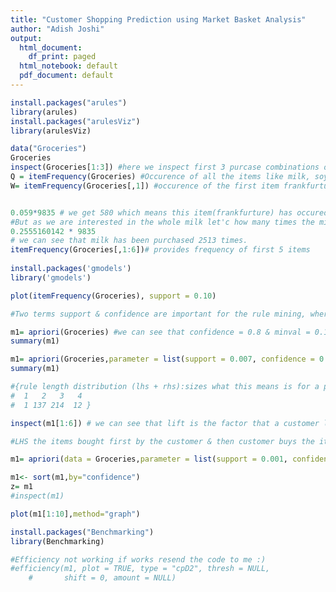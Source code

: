 ```yaml
---
title: "Customer Shopping Prediction using Market Basket Analysis"
author: "Adish Joshi"
output:
  html_document:
    df_print: paged
  html_notebook: default
  pdf_document: default
---
```


```r
install.packages("arules")
library(arules)
install.packages("arulesViz")
library(arulesViz)

data("Groceries")
Groceries
inspect(Groceries[1:3]) #here we inspect first 3 purcase combinations of the customer.
Q = itemFrequency(Groceries) #Occurence of all the items like milk, soya seeds etc. 
W= itemFrequency(Groceries[,1]) #occurence of the first item frankfurtur = 0.059 when we multiply it by tota no of rows i.e 9835. 


0.059*9835 # we get 580 which means this item(frankfurture) has occured 580 times among 9835.
#But as we are interested in the whole milk let'c how many times the milk has been purchased.
0.2555160142 * 9835
# we can see that milk has been purchased 2513 times.
itemFrequency(Groceries[,1:6])# provides frequency of first 5 items
 
install.packages('gmodels')
library('gmodels')

plot(itemFrequency(Groceries), support = 0.10)

#Two terms support & confidence are important for the rule mining, where Support = no of item some item occured in total transactions & confidence is 

m1= apriori(Groceries) #we can see that confidence = 0.8 & minval = 0.1
summary(m1)

m1= apriori(Groceries,parameter = list(support = 0.007, confidence = 0.25))
summary(m1)

#{rule length distribution (lhs + rhs):sizes what this means is for a product A and product B i.e 2 products there are 137 cases where the customer buys product B and A togeather, for 3 products A,B & C there are 214 cases where customer buys all of the 3 togeather & so on. 
#  1   2   3   4 
#  1 137 214  12 }

inspect(m1[1:6]) # we can see that lift is the factor that a customer lifts the item & puts in his basket. 

#LHS the items bought first by the customer & then customer buys the items on rhs, so we can find either the items customer bought b4 buying milk or after buying milk. 

m1= apriori(data = Groceries,parameter = list(support = 0.001, confidence = 0.08), appearance = list(default ="lhs", rhs = "whole milk"), control = list(verbose = F))

m1<- sort(m1,by="confidence")
z= m1
#inspect(m1)

plot(m1[1:10],method="graph")

install.packages("Benchmarking")
library(Benchmarking)

#Efficiency not working if works resend the code to me :)
#efficiency(m1, plot = TRUE, type = "cpD2", thresh = NULL, 
    #       shift = 0, amount = NULL)


```

